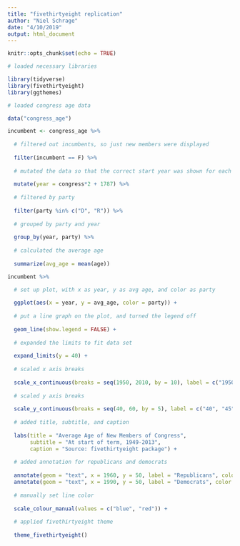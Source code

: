 ```yaml
---
title: "fivethirtyeight replication"
author: "Niel Schrage"
date: "4/10/2019"
output: html_document
---
```

```r
knitr::opts_chunk$set(echo = TRUE)

# loaded necessary libraries 

library(tidyverse)
library(fivethirtyeight)
library(ggthemes)

# loaded congress age data

data("congress_age")
```

```r
incumbent <- congress_age %>% 
  
  # filtered out incumbents, so just new members were displayed
  
  filter(incumbent == F) %>%
  
  # mutated the data so that the correct start year was shown for each member
  
  mutate(year = congress*2 + 1787) %>% 
  
  # filtered by party
  
  filter(party %in% c("D", "R")) %>% 
  
  # grouped by party and year
  
  group_by(year, party) %>% 
  
  # calculated the average age
  
  summarize(avg_age = mean(age)) 

```

```r
incumbent %>%   

  # set up plot, with x as year, y as avg age, and color as party
  
  ggplot(aes(x = year, y = avg_age, color = party)) + 
  
  # put a line graph on the plot, and turned the legend off
    
  geom_line(show.legend = FALSE) + 
  
  # expanded the limits to fit data set
    
  expand_limits(y = 40) + 
  
  # scaled x axis breaks
    
  scale_x_continuous(breaks = seq(1950, 2010, by = 10), label = c("1950", "'60", "'70", "'80", "'90", "2000", "'10")) + 
    
  # scaled y axis breaks
  
  scale_y_continuous(breaks = seq(40, 60, by = 5), label = c("40", "45", "50", "55", "60 yrs"))+
  
  # added title, subtitle, and caption
    
  labs(title = "Average Age of New Members of Congress", 
       subtitle = "At start of term, 1949-2013", 
       caption = "Source: fivethirtyeight package") + 
  
  # added annotation for republicans and democrats  
  
  annotate(geom = "text", x = 1960, y = 50, label = "Republicans", color = "red", size = 5) +
  annotate(geom = "text", x = 1990, y = 50, label = "Democrats", color = "blue", size = 5) + 
    
  # manually set line color
  
  scale_colour_manual(values = c("blue", "red")) +
  
  # applied fivethirtyeight theme  
  
  theme_fivethirtyeight() 

```